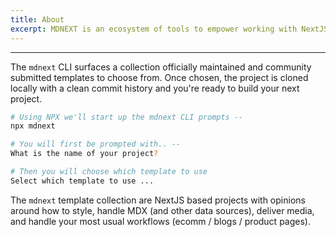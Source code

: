 ```yaml
---
title: About
excerpt: MDNEXT is an ecosystem of tools to empower working with NextJS + MDX.
---
```


<Box variant="container.sm" py="10|12|18">

<Bio
  heading="Hey, I'm MDNEXT 👋"
  text="I'm an ecosystem of tools to empower working with NextJS + MDX."
/>

<hr />

The `mdnext` CLI surfaces a collection officially maintained and community submitted templates to choose from. Once chosen, the project is cloned locally with a clean commit history and you're ready to build your next project.

```sh
# Using NPX we'll start up the mdnext CLI prompts --
npx mdnext

# You will first be prompted with.. --
What is the name of your project?

# Then you will choose which template to use
Select which template to use ...
```

The `mdnext` template collection are NextJS based projects with opinions around how to style, handle MDX (and other data sources), deliver media, and handle your most usual workflows (ecomm / blogs / product pages).

</Box>
